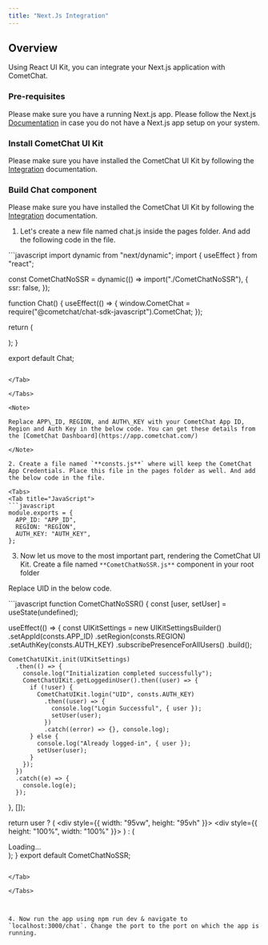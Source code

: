 ```yaml
---
title: "Next.Js Integration"
---
```




## Overview

Using React UI Kit, you can integrate your Next.js application with CometChat.

### Pre-requisites

Please make sure you have a running Next.js app. Please follow the Next.js [Documentation](https://nextjs.org/docs/getting-started/installation) in case you do not have a Next.js app setup on your system.

### Install CometChat UI Kit

Please make sure you have installed the CometChat UI Kit by following the [Integration](/docs/ui-kit/react/v4/getting-started) documentation.

### Build Chat component

Please make sure you have installed the CometChat UI Kit by following the [Integration](/docs/ui-kit/react/v4/getting-started) documentation.

1. Let's create a new file named chat.js inside the pages folder. And add the following code in the file.

<Tabs>
<Tab title="JavaScript">
```javascript
import dynamic from "next/dynamic";
import { useEffect } from "react";

const CometChatNoSSR = dynamic(() => import("./CometChatNoSSR"), {
  ssr: false,
});

function Chat() {
  useEffect(() => {
    window.CometChat = require("@cometchat/chat-sdk-javascript").CometChat;
  });

  return (
    <div>
      <CometChatNoSSR />
    </div>
  );
}

export default Chat;
```

</Tab>

</Tabs>

<Note>

Replace APP\_ID, REGION, and AUTH\_KEY with your CometChat App ID, Region and Auth Key in the below code. You can get these details from the [CometChat Dashboard](https://app.cometchat.com/)

</Note>

2. Create a file named `**consts.js**` where will keep the CometChat App Credentials. Place this file in the pages folder as well. And add the below code in the file.

<Tabs>
<Tab title="JavaScript">
```javascript
module.exports = {
  APP_ID: "APP_ID",
  REGION: "REGION",
  AUTH_KEY: "AUTH_KEY",
};
```

</Tab>

</Tabs>

3. Now let us move to the most important part, rendering the CometChat UI Kit. Create a file named `**CometChatNoSSR.js**` component in your root folder

<Note>

Replace UID in the below code.

</Note>

<Tabs>
<Tab title="JavaScript">
```javascript
function CometChatNoSSR() {
  const [user, setUser] = useState(undefined);

  useEffect(() => {
    const UIKitSettings = new UIKitSettingsBuilder()
      .setAppId(consts.APP_ID)
      .setRegion(consts.REGION)
      .setAuthKey(consts.AUTH_KEY)
      .subscribePresenceForAllUsers()
      .build();

    CometChatUIKit.init(UIKitSettings)
      .then(() => {
        console.log("Initialization completed successfully");
        CometChatUIKit.getLoggedinUser().then((user) => {
          if (!user) {
            CometChatUIKit.login("UID", consts.AUTH_KEY)
              .then((user) => {
                console.log("Login Successful", { user });
                setUser(user);
              })
              .catch((error) => {}, console.log);
          } else {
            console.log("Already logged-in", { user });
            setUser(user);
          }
        });
      })
      .catch((e) => {
        console.log(e);
      });
  }, []);

  return user ? (
    <div style={{ width: "95vw", height: "95vh" }}>
      <div style={{ height: "100%", width: "100%" }}>
        <CometChatConversationsWithMessages />
      </div>
    </div>
  ) : (
    <div>Loading...</div>
  );
}
export default CometChatNoSSR;
```

</Tab>

</Tabs>



4. Now run the app using npm run dev & navigate to `localhost:3000/chat`. Change the port to the port on which the app is running.

